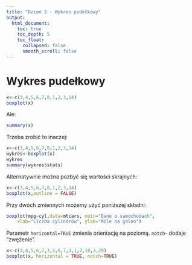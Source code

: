 ```yaml
---
title: "Dzień 2 - Wykres pudełkowy"
output:
  html_document:
    toc: true
    toc_depth: 5
    toc_float:
      collapsed: false
      smooth_scroll: false
---
```

<style type="text/css">
.title {
  display: none;
}

.table {
    width:70%;
}

#getting-started img {
  margin-right: 10px;
}

</style>



# Wykres pudełkowy

```r
x<-c(3,4,5,6,7,8,1,2,3,14)
boxplot(x)
```

Ale:

```r
summary(x)
```

Trzeba zrobić to inaczej:

```r
x<-c(3,4,5,6,7,8,1,2,3,14)
wykres<-boxplot(x)
wykres
summary(wykres$stats)
```

Alternatywnie można pozbyć się wartości skrajnych:

```r
x<-c(3,4,5,6,7,8,1,2,3,14)
boxplot(x,outline = FALSE)
```

Przy dwóch zmiennych możemy użyć poniższej składni:

```r
boxplot(mpg~cyl,data=mtcars, main="Dane o samochodach", 
  	xlab="Liczba cylindrów", ylab="Mile na galon")
```

Parametr `horizontal=TRUE` zmienia orientację na poziomą. `notch`- dodaje "zwężenie". 
```r
x<-c(3,4,5,6,7,3,5,6,7,3,1,2,10,3,20)
boxplot(x, horizontal = TRUE, notch=TRUE)
```